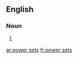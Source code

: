 ==English==

===Noun===
{{head|en|noun plural form}}

# {{plural of|power set|lang=en}}

[[ar:power sets]]
[[fr:power sets]]